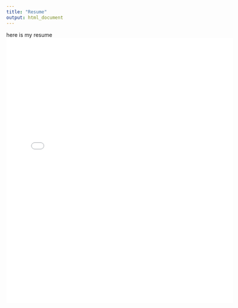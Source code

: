 ```yaml
---
title: "Resume"
output: html_document
---
```




here is my resume
<embed src="resume.pdf" width="600px" height="700px" />
